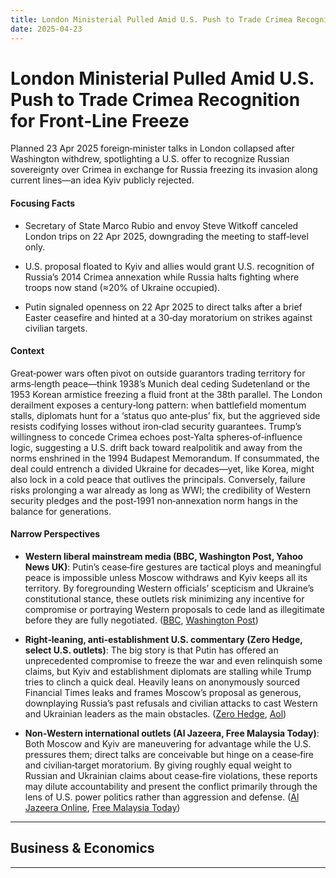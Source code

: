 ```yaml
---
title: London Ministerial Pulled Amid U.S. Push to Trade Crimea Recognition for Front‑Line Freeze
date: 2025-04-23
---
```


# London Ministerial Pulled Amid U.S. Push to Trade Crimea Recognition for Front‑Line Freeze

Planned 23 Apr 2025 foreign‑minister talks in London collapsed after Washington withdrew, spotlighting a U.S. offer to recognize Russian sovereignty over Crimea in exchange for Russia freezing its invasion along current lines—an idea Kyiv publicly rejected.

#### Focusing Facts

- Secretary of State Marco Rubio and envoy Steve Witkoff canceled London trips on 22 Apr 2025, downgrading the meeting to staff‑level only.

- U.S. proposal floated to Kyiv and allies would grant U.S. recognition of Russia’s 2014 Crimea annexation while Russia halts fighting where troops now stand (≈20% of Ukraine occupied).

- Putin signaled openness on 22 Apr 2025 to direct talks after a brief Easter ceasefire and hinted at a 30‑day moratorium on strikes against civilian targets.

#### Context

Great‑power wars often pivot on outside guarantors trading territory for arms‑length peace—think 1938’s Munich deal ceding Sudetenland or the 1953 Korean armistice freezing a fluid front at the 38th parallel. The London derailment exposes a century‑long pattern: when battlefield momentum stalls, diplomats hunt for a ‘status quo ante‑plus’ fix, but the aggrieved side resists codifying losses without iron‑clad security guarantees. Trump’s willingness to concede Crimea echoes post‑Yalta spheres‑of‑influence logic, suggesting a U.S. drift back toward realpolitik and away from the norms enshrined in the 1994 Budapest Memorandum. If consummated, the deal could entrench a divided Ukraine for decades—yet, like Korea, might also lock in a cold peace that outlives the principals. Conversely, failure risks prolonging a war already as long as WWI; the credibility of Western security pledges and the post‑1991 non‑annexation norm hangs in the balance for generations.

#### Narrow Perspectives

- **Western liberal mainstream media (BBC, Washington Post, Yahoo News UK)**: Putin’s cease‑fire gestures are tactical ploys and meaningful peace is impossible unless Moscow withdraws and Kyiv keeps all its territory. By foregrounding Western officials’ scepticism and Ukraine’s constitutional stance, these outlets risk minimizing any incentive for compromise or portraying Western proposals to cede land as illegitimate before they are fully negotiated. ([BBC](https://www.bbc.com/news/articles/c78jx68d922o), [Washington Post](https://www.washingtonpost.com/world/2025/04/23/ukraine-war-london-peace-talks-rubio/))

- **Right‑leaning, anti‑establishment U.S. commentary (Zero Hedge, select U.S. outlets)**: The big story is that Putin has offered an unprecedented compromise to freeze the war and even relinquish some claims, but Kyiv and establishment diplomats are stalling while Trump tries to clinch a quick deal. Heavily leans on anonymously sourced Financial Times leaks and frames Moscow’s proposal as generous, downplaying Russia’s past refusals and civilian attacks to cast Western and Ukrainian leaders as the main obstacles. ([Zero Hedge](https://www.zerohedge.com/geopolitical/putin-offers-freeze-ukraine-invasion-along-current-front-line-report), [Aol](https://www.aol.com/trump-envoy-heads-moscow-more-190018434.html))

- **Non‑Western international outlets (Al Jazeera, Free Malaysia Today)**: Both Moscow and Kyiv are maneuvering for advantage while the U.S. pressures them; direct talks are conceivable but hinge on a cease‑fire and civilian‑target moratorium. By giving roughly equal weight to Russian and Ukrainian claims about cease‑fire violations, these reports may dilute accountability and present the conflict primarily through the lens of U.S. power politics rather than aggression and defense. ([Al Jazeera Online](https://www.aljazeera.com/news/2025/4/22/putin-hints-at-direct-talks-with-ukraine), [Free Malaysia Today](https://www.freemalaysiatoday.com/category/world/2025/04/22/moscow-kyiv-blame-each-other-for-blocking-truce-talks/))

---

## Business & Economics

---
